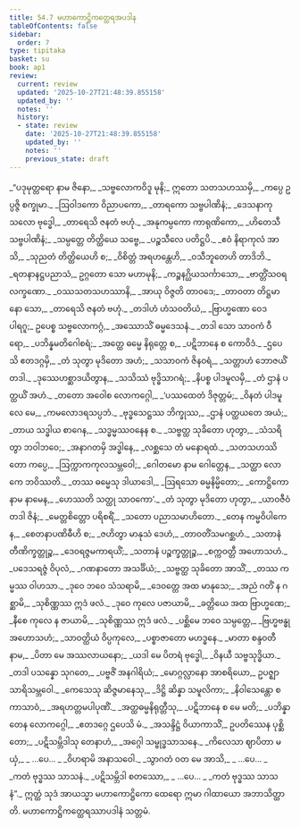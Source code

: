 ```yaml
---
title: 54.7 မဟာကောဋ္ဌိကတ္ထေရအပဒါန
tableOfContents: false
sidebar:
  order: 7
type: tipitaka
basket: su
book: ap1
review:
  current: review
  updated: '2025-10-27T21:48:39.855158'
  updated_by: ''
  notes: ''
  history:
  - state: review
    date: '2025-10-27T21:48:39.855158'
    updated_by: ''
    notes: ''
    previous_state: draft
---
```



<ReviewStatus review={frontmatter.review} showDetails={true} />

<HypothesisAnnotation frontmatter={frontmatter} />

<DynamicBreadcrumb />

<Division number="221" book="ap1" e="ch" v="20" p="415">

<Paragraph number="7180" type="verses" book="ap1">
_“ပဒုမုတ္တရော နာမ ဇိနော,_  
_သဗ္ဗလောကဝိဒူ မုနိ;_  
ဣတော သတသဟဿမှိ,_  
_ကပ္ပေ ဥပ္ပဇ္ဇိ စက္ခုမာ._  

</Paragraph>

</Division>
<Division number="222" book="ap1" e="ch" v="20" p="415">

<Paragraph number="7181" type="verses" book="ap1">
_ဩဝါဒကော ဝိညာပကော,_  
_တာရကော သဗ္ဗပါဏိနံ;_  
_ဒေသနာကုသလော ဗုဒ္ဓေါ,_  
_တာရေသိ ဇနတံ ဗဟုံ._  

</Paragraph>

</Division>
<Division number="223" book="ap1" e="ch" v="20" p="415">

<Paragraph number="7182" type="verses" book="ap1">
_အနုကမ္ပကော ကာရုဏိကော,_  
_ဟိတေသီ သဗ္ဗပါဏိနံ;_  
_သမ္ပတ္တေ တိတ္ထိယေ သဗ္ဗေ,_  
_ပဉ္စသီလေ ပတိဋ္ဌပိ._  

</Paragraph>

</Division>
<Division number="224" book="ap1" e="ch" v="20" p="415">

<Paragraph number="7183" type="verses" book="ap1">
_ဧဝံ နိရာကုလံ အာသိ,_  
_သုညတံ တိတ္ထိယေဟိ စ;_  
_ဝိစိတ္တံ အရဟန္တေဟိ,_  
_ဝသီဘူတေဟိ တာဒိဘိ._  

</Paragraph>

</Division>
<Division number="225" book="ap1" e="ch" v="20" p="415">

<Paragraph number="7184" type="verses" book="ap1">
_ရတနာနဋ္ဌပညာသံ,_  
ဥဂ္ဂတော သော မဟာမုနိ;_  
_ကဉ္စနဂ္ဃိယသင်္ကာသော,_  
_ဗာတ္တိံသဝရလက္ခဏော._  

</Paragraph>

</Division>
<Division number="226" book="ap1" e="ch" v="20" p="415">

<Paragraph number="7185" type="verses" book="ap1">
_ဝဿသတသဟဿာနိ,_  
_အာယု ဝိဇ္ဇတိ တာဝဒေ;_  
_တာဝတာ တိဋ္ဌမာနော သော,_  
_တာရေသိ ဇနတံ ဗဟုံ._  

</Paragraph>

</Division>
<Division number="227" book="ap1" e="ch" v="20" p="415">

<Paragraph number="7186" type="verses" book="ap1">
_တဒါဟံ ဟံသဝတိယံ,_  
_ဗြာဟ္မဏော ဝေဒပါရဂူ;_  
ဥပေစ္စ သဗ္ဗလောကဂ္ဂံ,_  
_အဿောသိံ ဓမ္မဒေသနံ._  

</Paragraph>

</Division>
<Division number="228" book="ap1" e="ch" v="20" p="415">

<Paragraph number="7187" type="verses" book="ap1">
_တဒါ သော သာဝကံ ဝီရော,_  
_ပဘိန္နမတိဂေါစရံ;_  
_အတ္ထေ ဓမ္မေ နိရုတ္တေ စ,_  
_ပဋိဘာနေ စ ကောဝိဒံ._  

</Paragraph>

</Division>
<Division number="229" book="ap1" e="ch" v="20" p="415">

<Paragraph number="7188" type="verses" book="ap1">
_ဌပေသိ ဧတဒဂ္ဂမှိ,_  
_တံ သုတွာ မုဒိတော အဟံ;_  
_သသာဝကံ ဇိနဝရံ,_  
_သတ္တာဟံ ဘောဇယိံ တဒါ._  

</Paragraph>

</Division>
<Division number="230" book="ap1" e="ch" v="20" p="416">

<Paragraph number="7189" type="verses" book="ap1">
_ဒုဿေဟစ္ဆာဒယိတွာန,_  
_သသိဿံ ဗုဒ္ဓိသာဂရံ;_  
_နိပစ္စ ပါဒမူလမှိ,_  
_တံ ဌာနံ ပတ္ထယိံ အဟံ._  

</Paragraph>

</Division>
<Division number="231" book="ap1" e="ch" v="20" p="416">

<Paragraph number="7190" type="verses" book="ap1">
_တတော အဝေါစ လောကဂ္ဂေါ,_  
_‘ပဿထေတံ ဒိဇုတ္တမံ;_  
_ဝိနတံ ပါဒမူလေ မေ,_  
_ကမလောဒရသပ္ပဘံ._  

</Paragraph>

</Division>
<Division number="232" book="ap1" e="ch" v="20" p="416">

<Paragraph number="7191" type="verses" book="ap1">
_ဗုဒ္ဓသေဋ္ဌဿ ဘိက္ခုဿ,_  
_ဌာနံ ပတ္ထယတေ အယံ;_  
_တာယ သဒ္ဓါယ စာဂေန,_  
_သဒ္ဓမ္မဿဝနေန စ._  

</Paragraph>

</Division>
<Division number="233" book="ap1" e="ch" v="20" p="416">

<Paragraph number="7192" type="verses" book="ap1">
_သဗ္ဗတ္ထ သုခိတော ဟုတွာ,_  
_သံသရိတွာ ဘဝါဘဝေ;_  
_အနာဂတမှိ အဒ္ဓါနေ,_  
_လစ္ဆသေ တံ မနောရထံ._  

</Paragraph>

</Division>
<Division number="234" book="ap1" e="ch" v="20" p="416">

<Paragraph number="7193" type="verses" book="ap1">
_သတသဟဿိတော ကပ္ပေ,_  
_ဩက္ကာကကုလသမ္ဘဝေါ;_  
_ဂေါတမော နာမ ဂေါတ္တေန,_  
_သတ္ထာ လောကေ ဘဝိဿတိ._  

</Paragraph>

</Division>
<Division number="235" book="ap1" e="ch" v="20" p="416">

<Paragraph number="7194" type="verses" book="ap1">
_တဿ ဓမ္မေသု ဒါယာဒေါ,_  
_ဩရသော ဓမ္မနိမ္မိတော;_  
_ကောဋ္ဌိကော နာမ နာမေန,_  
_ဟေဿတိ သတ္ထု သာဝကော’._  

</Paragraph>

</Division>
<Division number="236" book="ap1" e="ch" v="20" p="416">

<Paragraph number="7195" type="verses" book="ap1">
_တံ သုတွာ မုဒိတော ဟုတွာ,_  
_ယာဝဇီဝံ တဒါ ဇိနံ;_  
_မေတ္တစိတ္တော ပရိစရိံ,_  
_သတော ပညာသမာဟိတော._  

</Paragraph>

</Division>
<Division number="237" book="ap1" e="ch" v="20" p="416">

<Paragraph number="7196" type="verses" book="ap1">
_တေန ကမ္မဝိပါကေန,_  
_စေတနာပဏိဓီဟိ စ;_  
_ဇဟိတွာ မာနုသံ ဒေဟံ,_  
_တာဝတိံသမဂစ္ဆဟံ._  

</Paragraph>

</Division>
<Division number="238" book="ap1" e="ch" v="20" p="416">

<Paragraph number="7197" type="verses" book="ap1">
_သတာနံ တီဏိက္ခတ္တုဉ္စ,_  
_ဒေဝရဇ္ဇမကာရယိံ;_  
_သတာနံ ပဉ္စက္ခတ္တုဉ္စ,_  
_စက္ကဝတ္တီ အဟောသဟံ._  

</Paragraph>

</Division>
<Division number="239" book="ap1" e="ch" v="20" p="416">

<Paragraph number="7198" type="verses" book="ap1">
_ပဒေသရဇ္ဇံ ဝိပုလံ,_  
_ဂဏနာတော အသင်္ခိယံ;_  
_သဗ္ဗတ္ထ သုခိတော အာသိံ,_  
_တဿ ကမ္မဿ ဝါဟသာ._  

</Paragraph>

</Division>
<Division number="240" book="ap1" e="ch" v="20" p="416">

<Paragraph number="7199" type="verses" book="ap1">
_ဒုဝေ ဘဝေ သံသရာမိ,_  
_ဒေဝတ္တေ အထ မာနုသေ;_  
_အညံ ဂတိံ န ဂစ္ဆာမိ,_  
_သုစိဏ္ဏဿ ဣဒံ ဖလံ._  

</Paragraph>

</Division>
<Division number="241" book="ap1" e="ch" v="20" p="417">

<Paragraph number="7200" type="verses" book="ap1">
_ဒုဝေ ကုလေ ပဇာယာမိ,_  
_ခတ္တိယေ အထ ဗြာဟ္မဏေ;_  
_နီစေ ကုလေ န ဇာယာမိ,_  
_သုစိဏ္ဏဿ ဣဒံ ဖလံ._  

</Paragraph>

</Division>
<Division number="242" book="ap1" e="ch" v="20" p="417">

<Paragraph number="7201" type="verses" book="ap1">
_ပစ္ဆိမေ ဘဝေ သမ္ပတ္တေ,_  
_ဗြဟ္မဗန္ဓု အဟောသဟံ;_  
_သာဝတ္ထိယံ ဝိပ္ပကုလေ,_  
_ပစ္စာဇာတော မဟဒ္ဓနေ._  

</Paragraph>

</Division>
<Division number="243" book="ap1" e="ch" v="20" p="417">

<Paragraph number="7202" type="verses" book="ap1">
_မာတာ စန္ဒဝတီ နာမ,_  
_ပိတာ မေ အဿလာယနော;_  
_ယဒါ မေ ပိတရံ ဗုဒ္ဓေါ,_  
_ဝိနယီ သဗ္ဗသုဒ္ဓိယာ._  

</Paragraph>

</Division>
<Division number="244" book="ap1" e="ch" v="20" p="417">

<Paragraph number="7203" type="verses" book="ap1">
_တဒါ ပသန္နော သုဂတေ,_  
_ပဗ္ဗဇိံ အနဂါရိယံ;_  
_မောဂ္ဂလ္လာနော အာစရိယော,_  
ဥပဇ္ဈာ သာရိသမ္ဘဝေါ._  

</Paragraph>

</Division>
<Division number="245" book="ap1" e="ch" v="20" p="417">

<Paragraph number="7204" type="verses" book="ap1">
_ကေသေသု ဆိဇ္ဇမာနေသု,_  
_ဒိဋ္ဌိ ဆိန္နာ သမူလိကာ;_  
_နိဝါသေန္တော စ ကာသာဝံ,_  
_အရဟတ္တမပါပုဏိံ._  

</Paragraph>

</Division>
<Division number="246" book="ap1" e="ch" v="20" p="417">

<Paragraph number="7205" type="verses" book="ap1">
_အတ္ထဓမ္မနိရုတ္တီသု,_  
_ပဋိဘာနေ စ မေ မတိ;_  
_ပဘိန္နာ တေန လောကဂ္ဂေါ,_  
_ဧတဒဂ္ဂေ ဌပေသိ မံ._  

</Paragraph>

</Division>
<Division number="247" book="ap1" e="ch" v="20" p="417">

<Paragraph number="7206" type="verses" book="ap1">
_အသန္ဒိဋ္ဌံ ဝိယာကာသိံ,_  
ဥပတိဿေန ပုစ္ဆိတော;_  
_ပဋိသမ္ဘိဒါသု တေနာဟံ,_  
_အဂ္ဂေါ သမ္ဗုဒ္ဓသာသနေ._  

</Paragraph>

</Division>
<Division number="248" book="ap1" e="ch" v="20" p="417">

<Paragraph number="7207" type="verses" book="ap1">
_ကိလေသာ ဈာပိတာ မယှံ,_  
_ …ပေ… _  
_ဝိဟရာမိ အနာသဝေါ._  

</Paragraph>

</Division>
<Division number="249" book="ap1" e="ch" v="20" p="417">

<Paragraph number="7208" type="verses" book="ap1">
_သွာဂတံ ဝတ မေ အာသိ,_  
_ …ပေ… _  
_ကတံ ဗုဒ္ဓဿ သာသနံ._  

</Paragraph>

</Division>
<Division number="250" book="ap1" e="ch" v="20" p="417">

<Paragraph number="7209" type="verses" book="ap1">
_ပဋိသမ္ဘိဒါ စတဿော,_  
_ …ပေ… _  
_ကတံ ဗုဒ္ဓဿ သာသနံ”._  

</Paragraph>

<Paragraph number="7210" book="ap1">
ဣတ္ထံ သုဒံ အာယသ္မာ မဟာကောဋ္ဌိကော ထေရော ဣမာ ဂါထာယော အဘာသိတ္ထာတိ.

</Paragraph>
</Division>

<Paragraph number="7211" type="center" book="ap1">
မဟာကောဋ္ဌိကတ္ထေရဿာပဒါနံ သတ္တမံ.
</Paragraph>